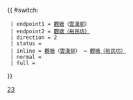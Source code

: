 {{ #switch: {{{format|}}}
  | endpoint1 = [[觀塘]]（[[雲漢邨]]）
  | endpoint2 = [[裕民坊公共運輸交匯處|觀塘（裕民坊）]]
  | direction = 2
  | status = 
  | inline = [[觀塘]]（[[雲漢邨]]） ↔ [[裕民坊公共運輸交匯處|觀塘（裕民坊）]]
  | normal =
  | full =
}}<noinclude>[[Category:九龍專線小巴路線模板|23]]</noinclude>